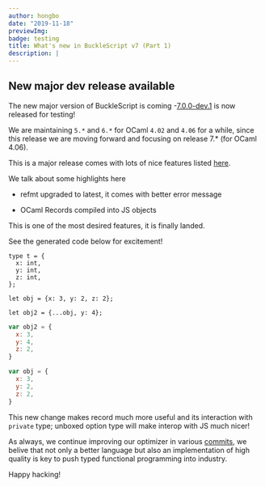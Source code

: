 ```yaml
---
author: hongbo
date: "2019-11-18"
previewImg:
badge: testing
title: What's new in BuckleScript v7 (Part 1)
description: |
---
```


## New major dev release available

The new major version of BuckleScript is coming -[7.0.0-dev.1](https://github.com/BuckleScript/bucklescript/pull/3968) is now
released for testing!

We are maintaining `5.*` and `6.*` for OCaml `4.02` and `4.06` for a while,
since this release we are moving forward and focusing on release 7.\* (for OCaml
4.06).

This is a major release comes with lots of nice features listed
[here](https://github.com/BuckleScript/bucklescript/blob/master/Changes.md).

We talk about some highlights here

- refmt upgraded to latest, it comes with better error message

- OCaml Records compiled into JS objects

This is one of the most desired features, it is finally landed.

See the generated code below for excitement!

```reason
type t = {
  x: int,
  y: int,
  z: int,
};

let obj = {x: 3, y: 2, z: 2};

let obj2 = {...obj, y: 4};
```

```js
var obj2 = {
  x: 3,
  y: 4,
  z: 2,
}

var obj = {
  x: 3,
  y: 2,
  z: 2,
}
```

This new change makes record much more useful and its interaction with
`private` type; unboxed option type will make interop with JS much nicer!

As always, we continue improving our optimizer in various
[commits](https://github.com/BuckleScript/bucklescript/pull/3966/files?file-filters%5B%5D=.js),
we belive that not only a better language but also an implementation of high
quality is key to push typed functional programming into industry.

Happy hacking!
